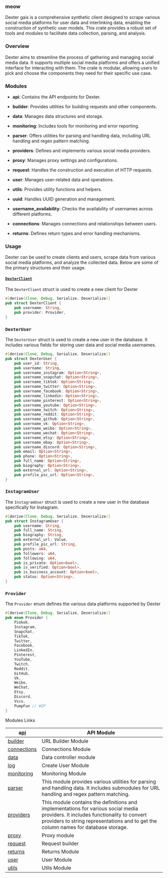 ### meow

Dexter gais is a comprehensive synthetic client designed to scrape various social media platforms for user data and interlinking data, enabling the construction of synthetic user models. This crate provides a robust set of tools and modules to facilitate data collection, parsing, and analysis.

### Overview

Dexter aims to streamline the process of gathering and managing social media data. It supports multiple social media platforms and offers a unified interface for interacting with them. The crate is modular, allowing users to pick and choose the components they need for their specific use case.

### Modules

* **api**: Contains the API endpoints for Dexter.

* **builder**: Provides utilities for building requests and other components.

* **data**: Manages data structures and storage.

* **monitoring**: Includes tools for monitoring and error reporting.

* **parser**: Offers utilities for parsing and handling data, including URL handling and regex pattern matching.

* **providers**: Defines and implements various social media providers.

* **proxy**: Manages proxy settings and configurations.

* **request**: Handles the construction and execution of HTTP requests.

* **user**: Manages user-related data and operations.

* **utils**: Provides utility functions and helpers.

* **uuid**: Handles UUID generation and management.

* **username\_availability**: Checks the availability of usernames across different platforms.

* **connections**: Manages connections and relationships between users.

* **returns**: Defines return types and error handling mechanisms.

### Usage

Dexter can be used to create clients and users, scrape data from various social media platforms, and analyze the collected data. Below are some of the primary structures and their usage.

#### [`DexterClient`](https://dexterlabs.cfd/docs/dexter_scraping/struct.DexterClient.html)

The `DexterClient` struct is used to create a new client for Dexter

```rust
#[derive(Clone, Debug, Serialize, Deserialize)]
pub struct DexterClient {
    pub username: String,
    pub provider: Provider,
}
```

### `DexterUser`

The `DexterUser` struct is used to create a new user in the database. It includes various fields for storing user data and social media usernames.

```rust
#[derive(Clone, Debug, Serialize, Deserialize)]
pub struct DexterUser {
    pub user_id: String,
    pub username: String,
    pub username_instagram: Option<String>,
    pub username_snapchat: Option<String>,
    pub username_tiktok: Option<String>,
    pub username_twitter: Option<String>,
    pub username_facebook: Option<String>,
    pub username_linkedin: Option<String>,
    pub username_pinterest: Option<String>,
    pub username_youtube: Option<String>,
    pub username_twitch: Option<String>,
    pub username_reddit: Option<String>,
    pub username_github: Option<String>,
    pub username_vk: Option<String>,
    pub username_weibo: Option<String>,
    pub username_wechat: Option<String>,
    pub username_etsy: Option<String>,
    pub username_ebay: Option<String>,
    pub username_discord: Option<String>,
    pub email: Option<String>,
    pub phone: Option<String>,
    pub full_name: Option<String>,
    pub biography: Option<String>,
    pub external_url: Option<String>,
    pub profile_pic_url: Option<String>,
}
```

### `InstagramUser`

The `InstagramUser` struct is used to create a new user in the database specifically for Instagram.

```rust
#[derive(Clone, Debug, Serialize, Deserialize)]
pub struct InstagramUser {
    pub username: String,
    pub full_name: String,
    pub biography: String,
    pub external_url: Value,
    pub profile_pic_url: String,
    pub posts: u64,
    pub followers: u64,
    pub following: u64,
    pub is_private: Option<bool>,
    pub is_verified: Option<bool>,
    pub is_business_account: Option<bool>,
    pub status: Option<String>,
}
```

### `Provider`

The `Provider` enum defines the various data platforms supported by Dexter

```rust
#[derive(Clone, Debug, Serialize, Deserialize)]
pub enum Provider {
    Piokok,
    Instagram,
    Snapchat,
    TikTok,
    Twitter,
    Facebook,
    LinkedIn,
    Pinterest,
    YouTube,
    Twitch,
    Reddit,
    GitHub,
    Vk,
    Weibo,
    WeChat,
    Etsy,
    Discord,
    Vsco,
    PumpFun // WIP
}
```

&#x20;Modules Links

| a[pi](https://dexterlabs.cfd/docs/dexter_scraping/api/index.html "mod dexter_scraping::api")                         | API Module                                                                                                                                                                                                              |
| -------------------------------------------------------------------------------------------------------------------- | ----------------------------------------------------------------------------------------------------------------------------------------------------------------------------------------------------------------------- |
| [builder](https://dexterlabs.cfd/docs/dexter_scraping/builder/index.html "mod dexter_scraping::builder")             | URL Builder Module                                                                                                                                                                                                      |
| [connections](https://dexterlabs.cfd/docs/dexter_scraping/connections/index.html "mod dexter_scraping::connections") | Connections Module                                                                                                                                                                                                      |
| [data](https://dexterlabs.cfd/docs/dexter_scraping/data/index.html "mod dexter_scraping::data")                      | Data controller module                                                                                                                                                                                                  |
| [log](https://dexterlabs.cfd/docs/dexter_scraping/log/index.html "mod dexter_scraping::log")                         | Create User Module                                                                                                                                                                                                      |
| [monitoring](https://dexterlabs.cfd/docs/dexter_scraping/monitoring/index.html "mod dexter_scraping::monitoring")    | Monitoring Module                                                                                                                                                                                                       |
| [parser](https://dexterlabs.cfd/docs/dexter_scraping/parser/index.html "mod dexter_scraping::parser")                | This module provides various utilities for parsing and handling data. It includes submodules for URL handling and regex pattern matching.                                                                               |
| [providers](https://dexterlabs.cfd/docs/dexter_scraping/providers/index.html "mod dexter_scraping::providers")       | This module contains the definitions and implementations for various social media providers. It includes functionality to convert providers to string representations and to get the column names for database storage. |
| [proxy](https://dexterlabs.cfd/docs/dexter_scraping/proxy/index.html "mod dexter_scraping::proxy")                   | Proxy module                                                                                                                                                                                                            |
| [request](https://dexterlabs.cfd/docs/dexter_scraping/request/index.html "mod dexter_scraping::request")             | Request builder                                                                                                                                                                                                         |
| [returns](https://dexterlabs.cfd/docs/dexter_scraping/returns/index.html "mod dexter_scraping::returns")             | Returns Module                                                                                                                                                                                                          |
| [user](https://dexterlabs.cfd/docs/dexter_scraping/user/index.html "mod dexter_scraping::user")                      | &#xA;User Module                                                                                                                                                                                                        |
| [utils](https://dexterlabs.cfd/docs/dexter_scraping/utils/index.html "mod dexter_scraping::utils")                   | Utils Module                                                                                                                                                                                                            |

